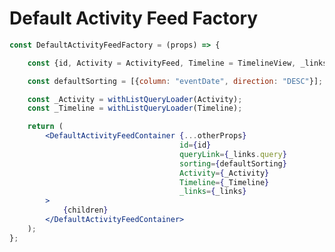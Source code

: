 
<Meta title="Templates/Components/ActivityFeedView"/>

# Default Activity Feed Factory

```jsx
const DefaultActivityFeedFactory = (props) => {

	const {id, Activity = ActivityFeed, Timeline = TimelineView, _links, children, ...otherProps} = props;

	const defaultSorting = [{column: "eventDate", direction: "DESC"}];

	const _Activity = withListQueryLoader(Activity);
	const _Timeline = withListQueryLoader(Timeline);

	return (
		<DefaultActivityFeedContainer {...otherProps}
		                              id={id}
		                              queryLink={_links.query}
		                              sorting={defaultSorting}
		                              Activity={_Activity}
		                              Timeline={_Timeline}
		                              _links={_links}
		>
			{children}
		</DefaultActivityFeedContainer>
	);
};
```
